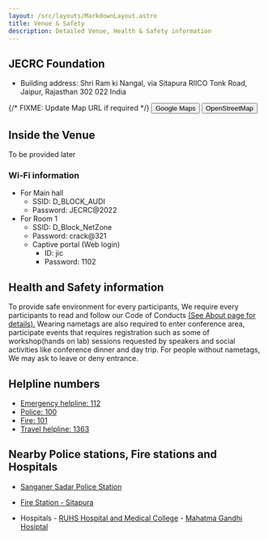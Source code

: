 ```yaml
---
layout: /src/layouts/MarkdownLayout.astro
title: Venue & Safety
description: Detailed Venue, Health & Safety information
---
```


## JECRC Foundation

- Building address: Shri Ram ki Nangal, via Sitapura RIICO Tonk Road, Jaipur, Rajasthan 302 022 India

{/* FIXME: Update Map URL if required */}
<Button element="a" href="https://www.google.com/maps/search/?api=1&query=JECRC+Foundation,+Tonk+Road,+Sukhpuria,+Sitapura,+Jaipur,+Rajasthan,+India"> Google Maps </Button> 
<Button element="a" href="https://www.openstreetmap.org/?mlat=26.7819785&mlon=75.8225124#map=19/26.7819785/75.8225124"> OpenStreetMap </Button> 
<OpenStreetMap
    osmEmbedQuery="bbox=75.82034647464754%2C26.78089889136666%2C75.8246809244156%2C26.783063503035805&amp;layer=mapnik&amp;marker=26.781981202360843%2C75.82251369953156"/>
    
## Inside the Venue

To be provided later

### Wi-Fi information
- For Main hall
  - SSID: D_BLOCK_AUDI
  - Password: JECRC@2022
- For Room 1
  - SSID: D_Block_NetZone
  - Password: crack@321
  - Captive portal (Web login)
    - ID: jic
    - Password: 1102

## Health and Safety information
To provide safe environment for every participants, We require every participants to read and follow our Code of Conducts [(See About page for details).](/about)
Wearing nametags are also required to enter conference area, participate events that requires registration such as some of workshop(hands on lab) sessions requested by speakers and social activities like conference dinner and day trip.
For people without nametags, We may ask to leave or deny entrance.

## Helpline numbers
- [Emergency helpline: 112](tel:112)
- [Police: 100](tel:100)
- [Fire: 101](tel:101)
- [Travel helpline: 1363](tel:1363)

## Nearby Police stations, Fire stations and Hospitals

- [Sanganer Sadar Police Station](https://maps.app.goo.gl/LHCvgQmRaeYCqBoo7)

- [Fire Station - Sitapura](https://maps.app.goo.gl/shYW3pm3dHnrrUQT8)

- Hospitals
                - [RUHS Hospital and Medical College](https://maps.app.goo.gl/87bFL1zL6kNBtAsD6)
                - [Mahatma Gandhi Hosiptal](https://maps.app.goo.gl/uADp1b94THoFACwRA)
